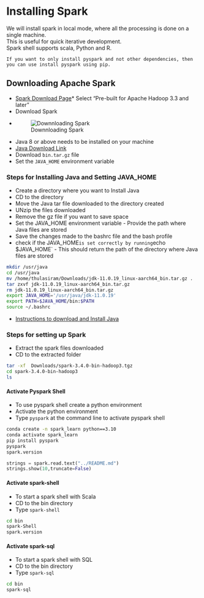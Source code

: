 # Installing Spark
We will install spark in local mode, where all the processing is done on a single machine.  
This is useful for quick iterative development.  
Spark shell supports scala, Python and R.  

`If you want to only install pyspark and not other dependencies, then you can use install pyspark using pip.`

## Downloading Apache Spark
* [Spark Download Page](https://learning.oreilly.com/library/view/learning-spark-2nd/9781492050032/ch02.html)* Select "Pre-built for Apache Hadoop 3.3 and later"
* Download Spark
* ![Downnloading Spark](/images/installing_spark.png)
* Java 8 or above needs to be installed on your machine
* [Java Download Link](https://www.oracle.com/java/technologies/downloads/#java11)
* Download `bin.tar.gz` file
* Set the `JAVA_HOME` environment variable

### Steps for Installing Java and Setting JAVA_HOME
* Create a directory where you want to Install Java
* CD to the directory
* Move the Java tar file downloaded to the directory created
* UNzip the files downloaded
* Remove the gz file if you want to save space
* Set the JAVA_HOME environment variable - Provide the path where Java files are stored
* Save the changes made to the bashrc file and the bash profile
* check if the JAVA_HOME` is set correctly by running `echo $JAVA_HOME` - This should return the path of the directory where Java files are stored

```bash
mkdir /usr/java
cd /usr/java
mv /home/thulasiram/Downloads/jdk-11.0.19_linux-aarch64_bin.tar.gz .
tar zxvf jdk-11.0.19_linux-aarch64_bin.tar.gz 
rm jdk-11.0.19_linux-aarch64_bin.tar.gz
export JAVA_HOME='/usr/java/jdk-11.0.19'
export PATH=$JAVA_HOME/bin:$PATH
source ~/.bashrc
```
* [Instructions to download and Install Java](https://www.java.com/en/download/help/linux_x64_install.html#download)

### Steps for setting up Spark
* Extract the spark files downloaded
* CD to the extracted folder

```bash
tar -xf  Downloads/spark-3.4.0-bin-hadoop3.tgz
cd spark-3.4.0-bin-hadoop3
ls
```

#### Activate Pyspark Shell
* To use pyspark shell create a python environment
* Activate the python environment
* Type `pyspark` at the command line to activate pyspark shell

```bash
conda create -n spark_learn python==3.10
conda activate spark_learn
pip install pyspark
pyspark
spark.version
```

```python
strings = spark.read.text("../README.md")
strings.show(10,truncate=False)
```

#### Activate spark-shell
* To start a spark shell with Scala
* CD to the bin directory
* Type `spark-shell` 

```bash
cd bin
spark-Shell
spark.version
```

#### Activate spark-sql
* To start a spark shell with SQL
* CD to the bin directory
* Type `spark-sql`

```bash
cd bin 
spark-sql
```